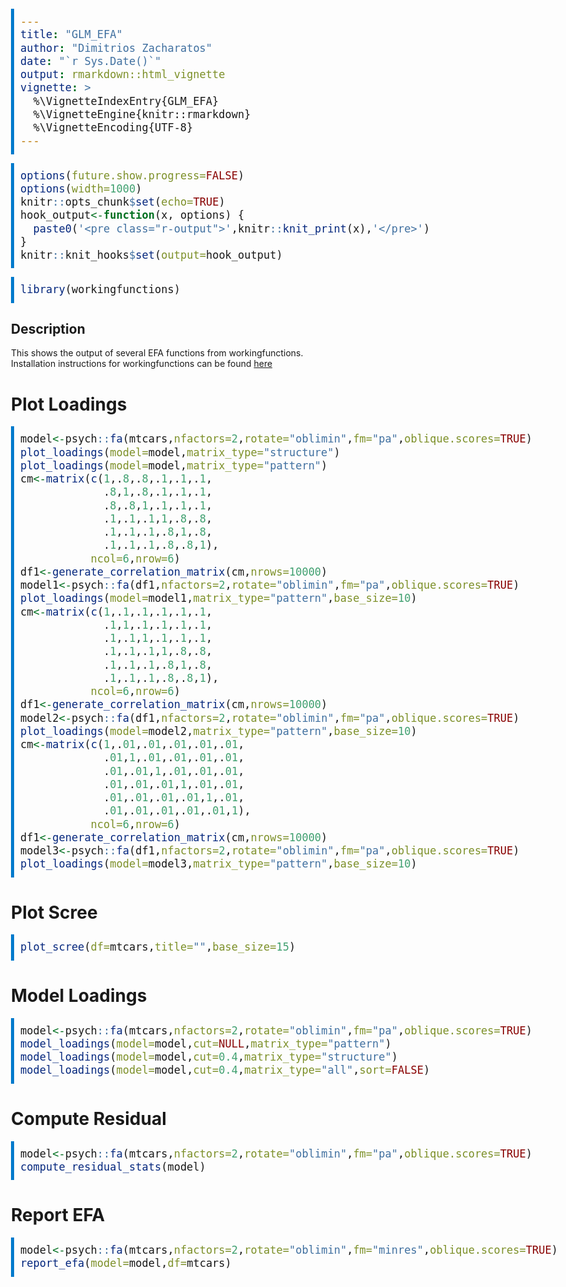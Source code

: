 ```yaml
---
title: "GLM_EFA"
author: "Dimitrios Zacharatos"
date: "`r Sys.Date()`"
output: rmarkdown::html_vignette
vignette: >
  %\VignetteIndexEntry{GLM_EFA}
  %\VignetteEngine{knitr::rmarkdown}
  %\VignetteEncoding{UTF-8}
---
```

  
<style>
body { max-width: 95%; margin: 0 auto; padding: 0; } 
.container { width: 100%; max-width: none; } 
/* Example for wider tables */ 
table { width: 80%; table-layout: fixed; } 
th, td { padding: 8px; text-align: left; } 
/* Styling for input code */
pre { 
  background-color: #f4f4f4; /* Light gray background for input */
  border-left: 5px solid #007ACC; /* Blue border */
  padding: 10px;
  font-size: 20px !important;
}
/* Styling for output */
pre.r-output {
  background-color: #e8f5e9; /* Light green background for output */
  border-left: 5px solid #388E3C; /* Green border */
  padding: 10px;
  font-size: 15px !important;
}
</style>

```r
options(future.show.progress=FALSE)
options(width=1000)
knitr::opts_chunk$set(echo=TRUE)
hook_output<-function(x, options) {
  paste0('<pre class="r-output">',knitr::knit_print(x),'</pre>')
}
knitr::knit_hooks$set(output=hook_output)
```

```r
library(workingfunctions)
```

## Description
This shows the output of several EFA functions from workingfunctions.  
Installation instructions for workingfunctions can be found [here](https://github.com/sedzinfo/workingfunctions)

# Plot Loadings
```r
model<-psych::fa(mtcars,nfactors=2,rotate="oblimin",fm="pa",oblique.scores=TRUE)
plot_loadings(model=model,matrix_type="structure")
plot_loadings(model=model,matrix_type="pattern")
cm<-matrix(c(1,.8,.8,.1,.1,.1,
             .8,1,.8,.1,.1,.1,
             .8,.8,1,.1,.1,.1,
             .1,.1,.1,1,.8,.8,
             .1,.1,.1,.8,1,.8,
             .1,.1,.1,.8,.8,1),
           ncol=6,nrow=6)
df1<-generate_correlation_matrix(cm,nrows=10000)
model1<-psych::fa(df1,nfactors=2,rotate="oblimin",fm="pa",oblique.scores=TRUE)
plot_loadings(model=model1,matrix_type="pattern",base_size=10)
cm<-matrix(c(1,.1,.1,.1,.1,.1,
             .1,1,.1,.1,.1,.1,
             .1,.1,1,.1,.1,.1,
             .1,.1,.1,1,.8,.8,
             .1,.1,.1,.8,1,.8,
             .1,.1,.1,.8,.8,1),
           ncol=6,nrow=6)
df1<-generate_correlation_matrix(cm,nrows=10000)
model2<-psych::fa(df1,nfactors=2,rotate="oblimin",fm="pa",oblique.scores=TRUE)
plot_loadings(model=model2,matrix_type="pattern",base_size=10)
cm<-matrix(c(1,.01,.01,.01,.01,.01,
             .01,1,.01,.01,.01,.01,
             .01,.01,1,.01,.01,.01,
             .01,.01,.01,1,.01,.01,
             .01,.01,.01,.01,1,.01,
             .01,.01,.01,.01,.01,1),
           ncol=6,nrow=6)
df1<-generate_correlation_matrix(cm,nrows=10000)
model3<-psych::fa(df1,nfactors=2,rotate="oblimin",fm="pa",oblique.scores=TRUE)
plot_loadings(model=model3,matrix_type="pattern",base_size=10)
```


# Plot Scree
```r
plot_scree(df=mtcars,title="",base_size=15)
```

# Model Loadings
```r
model<-psych::fa(mtcars,nfactors=2,rotate="oblimin",fm="pa",oblique.scores=TRUE)
model_loadings(model=model,cut=NULL,matrix_type="pattern")
model_loadings(model=model,cut=0.4,matrix_type="structure")
model_loadings(model=model,cut=0.4,matrix_type="all",sort=FALSE)
```

# Compute Residual
```r
model<-psych::fa(mtcars,nfactors=2,rotate="oblimin",fm="pa",oblique.scores=TRUE)
compute_residual_stats(model)
```

# Report EFA
```r
model<-psych::fa(mtcars,nfactors=2,rotate="oblimin",fm="minres",oblique.scores=TRUE)
report_efa(model=model,df=mtcars)
```







